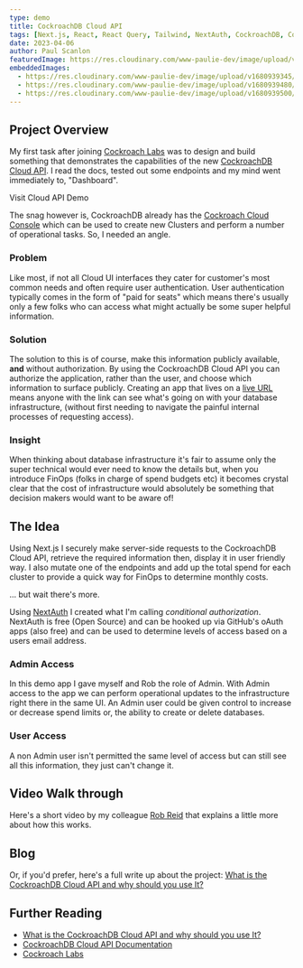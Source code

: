 ```yaml
---
type: demo
title: CockroachDB Cloud API
tags: [Next.js, React, React Query, Tailwind, NextAuth, CockroachDB, CockroachDB Cloud API]
date: 2023-04-06
author: Paul Scanlon
featuredImage: https://res.cloudinary.com/www-paulie-dev/image/upload/v1680892146/paulie.dev/2023/04/cloud-api-demo-open-graph-image_qr0smk.jpg
embeddedImages:
  - https://res.cloudinary.com/www-paulie-dev/image/upload/v1680939345/paulie.dev/2023/04/cloud-api-demo-demo-application-home-screen_50_voryx3.jpg
  - https://res.cloudinary.com/www-paulie-dev/image/upload/v1680939480/paulie.dev/2023/04/cloud-api-demo-demo-application-signed-in_50_idycwi.jpg
  - https://res.cloudinary.com/www-paulie-dev/image/upload/v1680939500/paulie.dev/2023/04/cloud-api-demo-demo-application-not-signed-in_50_of1u2k.jpg
---
```


## Project Overview

My first task after joining [Cockroach Labs](https://www.cockroachlabs.com/product/) was to design and build something
that demonstrates the capabilities of the new
[CockroachDB Cloud API](https://www.cockroachlabs.com/docs/api/cloud/v1.html#get-/api/v1/cluster-versions). I read the
docs, tested out some endpoints and my mind went immediately to, "Dashboard".

<MarkdownCtaLink href="https://www.cockroachlabs.com/demos/demo-cloud-api">Visit Cloud API Demo</MarkdownCtaLink>

The snag however is, CockroachDB already has the [Cockroach Cloud Console](https://cockroachlabs.cloud/signup) which can
be used to create new Clusters and perform a number of operational tasks. So, I needed an angle.

### Problem

Like most, if not all Cloud UI interfaces they cater for customer's most common needs and often require user
authentication. User authentication typically comes in the form of "paid for seats" which means there's usually only a
few folks who can access what might actually be some super helpful information.

### Solution

The solution to this is of course, make this information publicly available, **and** without authorization. By using the
CockroachDB Cloud API you can authorize the application, rather than the user, and choose which information to surface
publicly. Creating an app that lives on a [live URL](https://www.cockroachlabs.com/demos/demo-cloud-api) means anyone
with the link can see what's going on with your database infrastructure, (without first needing to navigate the painful
internal processes of requesting access).

### Insight

When thinking about database infrastructure it's fair to assume only the super technical would ever need to know the
details but, when you introduce FinOps (folks in charge of spend budgets etc) it becomes crystal clear that the cost of
infrastructure would absolutely be something that decision makers would want to be aware of!

## The Idea

Using Next.js I securely make server-side requests to the CockroachDB Cloud API, retrieve the required information then,
display it in user friendly way. I also mutate one of the endpoints and add up the total spend for each cluster to
provide a quick way for FinOps to determine monthly costs.

<GatsbyImage alt="Dashboard" image={props.embedded.image1} />

... but wait there's more.

Using [NextAuth](https://next-auth.js.org/) I created what I'm calling _conditional authorization_. NextAuth is free
(Open Source) and can be hooked up via GitHub's oAuth apps (also free) and can be used to determine levels of access
based on a users email address.

### Admin Access

In this demo app I gave myself and Rob the role of Admin. With Admin access to the app we can perform operational
updates to the infrastructure right there in the same UI. An Admin user could be given control to increase or decrease
spend limits or, the ability to create or delete databases.

<GatsbyImage alt="Admin Access" image={props.embedded.image2} />

### User Access

A non Admin user isn't permitted the same level of access but can still see all this information, they just can't change
it.

<GatsbyImage alt="User Access" image={props.embedded.image3} />

## Video Walk through

Here's a short video by my colleague [Rob Reid](https://twitter.com/robreid_io) that explains a little more about how
this works.

<YouTube youTubeId="5EDqH-Gri0I" />

<Tweet tweetLink="cockroachdb/status/1643964578483646465" />

## Blog

Or, if you'd prefer, here's a full write up about the project:
[What is the CockroachDB Cloud API and why should you use It?](https://www.cockroachlabs.com/blog/what-is-the-cockroachdb-cloud-api/)

## Further Reading

- [What is the CockroachDB Cloud API and why should you use It?](https://www.cockroachlabs.com/blog/what-is-the-cockroachdb-cloud-api/)
- [CockroachDB Cloud API Documentation](https://www.cockroachlabs.com/docs/api/cloud/v1.html#get-/api/v1/cluster-versions)
- [Cockroach Labs](https://www.cockroachlabs.com/)
